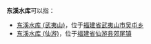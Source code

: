 '''东溪水库'''可以指：
* [[东溪水库_(武夷山)|东溪水库 (武夷山)]]，位于[[福建省|福建省]][[武夷山市|武夷山市]][[吴屯乡|吴屯乡]]
* [[东溪水库_(仙游)|东溪水库 (仙游)]]，位于[[福建省|福建省]][[仙游县|仙游县]][[郊尾镇|郊尾镇]]
{{dab|D|cat=四字水庫消歧義}}